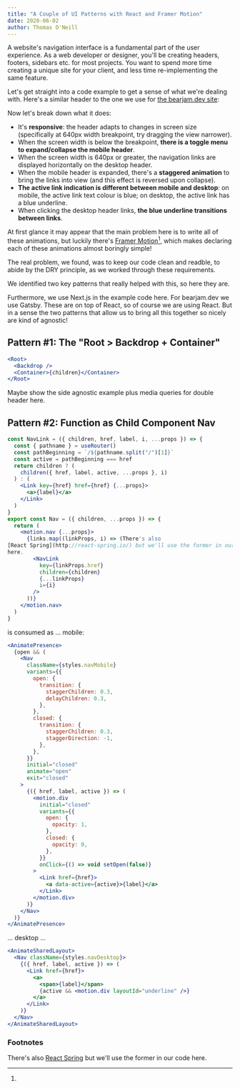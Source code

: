 ```yaml
---
title: "A Couple of UI Patterns with React and Framer Motion"
date: 2020-06-02
author: Thomas O'Neill
---
```


A website's navigation interface is a fundamental part of the user experience.
As a web developer or designer, you'll be creating headers, footers, sidebars
etc. for most projects. You want to spend more time creating a unique site for
your client, and less time re-implementing the same feature.

Let's get straight into a code example to get a sense of what we're dealing
with. Here's a similar header to the one we use for [the bearjam.dev site](/):

<!-- <iframe src="https://codesandbox.io/embed/github/mysterybear/blog-post-demos/tree/master/packages/header-3" /> -->

Now let's break down what it does:

- It's **responsive**: the header adapts to changes in screen size (specifically
  at 640px width breakpoint, try dragging the view narrower).
- When the screen width is below the breakpoint, **there is a toggle menu to
  expand/collapse the mobile header**.
- When the screen width is 640px or greater, the navigation links are displayed
  horizontally on the desktop header.
- When the mobile header is expanded, there's a **staggered animation** to bring
  the links into view (and this effect is reversed upon collapse).
- **The active link indication is different between mobile and desktop**: on
  mobile, the active link text colour is blue; on desktop, the active link has a
  blue underline.
- When clicking the desktop header links, **the blue underline transitions
  between links**.

At first glance it may appear that the main problem here is to write all of
these animations, but luckily there's
[Framer Motion](https://www.framer.com/api/motion/)[^1], which makes declaring
each of these animations almost boringly simple!

The real problem, we found, was to keep our code clean and readble, to abide by
the DRY principle, as we worked through these requirements.

We identified two key patterns that really helped with this, so here they are.

Furthermore, we use Next.js in the example code here. For bearjam.dev we use
Gatsby. These are on top of React, so of course we are using React. But in a
sense the two patterns that allow us to bring all this together so nicely are
kind of agnostic!

## Pattern #1: The "Root > Backdrop + Container"

```jsx
<Root>
  <Backdrop />
  <Container>{children}</Container>
</Root>
```

Maybe show the side agnostic example plus media queries for double header here.

## Pattern #2: Function as Child Component Nav

```jsx
const NavLink = ({ children, href, label, i, ...props }) => {
  const { pathname } = useRouter()
  const pathBeginning = `/${pathname.split("/")[1]}`
  const active = pathBeginning === href
  return children ? (
    children({ href, label, active, ...props }, i)
  ) : (
    <Link key={href} href={href} {...props}>
      <a>{label}</a>
    </Link>
  )
}
export const Nav = ({ children, ...props }) => {
  return (
    <motion.nav {...props}>
      {links.map((linkProps, i) => (There's also
[React Spring](http://react-spring.io/) but we'll use the former in our code
here.
        <NavLink
          key={linkProps.href}
          children={children}
          {...linkProps}
          i={i}
        />
      ))}
    </motion.nav>
  )
}
```

is consumed as ... mobile:

```jsx
<AnimatePresence>
  {open && (
    <Nav
      className={styles.navMobile}
      variants={{
        open: {
          transition: {
            staggerChildren: 0.3,
            delayChildren: 0.3,
          },
        },
        closed: {
          transition: {
            staggerChildren: 0.3,
            staggerDirection: -1,
          },
        },
      }}
      initial="closed"
      animate="open"
      exit="closed"
    >
      {({ href, label, active }) => (
        <motion.div
          initial="closed"
          variants={{
            open: {
              opacity: 1,
            },
            closed: {
              opacity: 0,
            },
          }}
          onClick={() => void setOpen(false)}
        >
          <Link href={href}>
            <a data-active={active}>{label}</a>
          </Link>
        </motion.div>
      )}
    </Nav>
  )}
</AnimatePresence>
```

... desktop ...

```jsx
<AnimateSharedLayout>
  <Nav className={styles.navDesktop}>
    {({ href, label, active }) => (
      <Link href={href}>
        <a>
          <span>{label}</span>
          {active && <motion.div layoutId="underline" />}
        </a>
      </Link>
    )}
  </Nav>
</AnimateSharedLayout>
```

<!-- What we came up with turned out to be reusable sidebars, footers, modals and so on. -->

### Footnotes

[^1]:
  There's also [React Spring](http://react-spring.io/) but we'll use the former
  in our code here.
